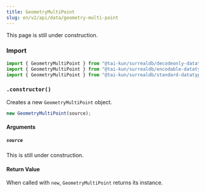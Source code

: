 ```yaml
---
title: GeometryMultiPoint
slug: en/v2/api/data/geometry-multi-point
---
```



This page is still under construction.

### Import

```ts
import { GeometryMultiPoint } from "@tai-kun/surrealdb/decodeonly-datatypes";
import { GeometryMultiPoint } from "@tai-kun/surrealdb/encodable-datatypes";
import { GeometryMultiPoint } from "@tai-kun/surrealdb/standard-datatypes";
```

### `.constructor()`

Creates a new `GeometryMultiPoint` object.

```ts
new GeometryMultiPoint(source);
```

#### Arguments

##### `source`

This is still under construction.

#### Return Value

When called with `new`, `GeometryMultiPoint` returns its instance.
